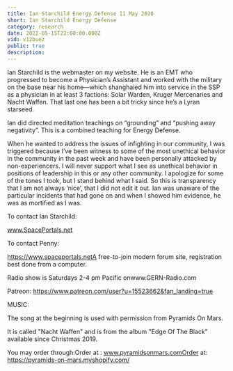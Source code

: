```yaml
---
title: Ian Starchild Energy Defense 11 May 2020
short: Ian Starchild Energy Defense
category: research
date: 2022-05-15T22:00:00.000Z
vid: v12buez
public: true
description:
---
```

Ian Starchild is the webmaster on my website. He is an EMT who progressed to become a Physician’s Assistant and worked with the military on the base near his home—which shanghaied him into service in the SSP as a physician in at least 3 factions: Solar Warden, Kruger Mercenaries and Nacht Waffen. That last one has been a bit tricky since he’s a Lyran starseed.

Ian did directed meditation teachings on “grounding” and “pushing away negativity”. This is a combined teaching for Energy Defense.

When he wanted to address the issues of infighting in our community, I was triggered because I’ve been witness to some of the most unethical behavior in the community in the past week and have been personally attacked by non-experiencers. I will never support what I see as unethical behavior in positions of leadership in this or any other community. I apologize for some of the tones I took, but I stand behind what I said. So this is transparency that I am not always ‘nice’, that I did not edit it out. Ian was unaware of the particular incidents that had gone on and when I showed him evidence, he was as mortified as I was.

To contact Ian Starchild:

www.SpacePortals.net

To contact Penny:

https://www.spaceportals.netA free-to-join modern forum site, registration best done from a computer.

Radio show is Saturdays 2-4 pm Pacific onwww.GERN-Radio.com

Patreon: https://www.patreon.com/user?u=15523662&fan_landing=true

MUSIC:

The song at the beginning is used with permission from Pyramids On Mars.

It is called "Nacht Waffen" and is from the album "Edge Of The Black" available since Christmas 2019.

You may order through:Order at : www.pyramidsonmars.comOrder at: https://pyramids-on-mars.myshopify.com/
